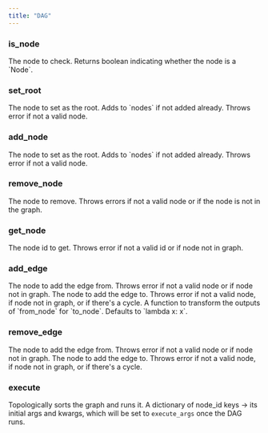 ```yaml
---
title: "DAG"
---
```


### is_node
<ParamField body="node" type="Node" required>
The node to check.

</ParamField>

<ResponseField name="" type="bool">
Returns boolean indicating whether the node is a `Node`.

</ResponseField>

### set_root
<ParamField body="node" type="Node" required>
The node to set as the root. Adds to `nodes` if not added already. Throws error if not a valid node.

</ParamField>

### add_node
<ParamField body="node" type="Node" required>
The node to set as the root. Adds to `nodes` if not added already. Throws error if not a valid node.

</ParamField>

### remove_node
<ParamField body="node" type="Node" required>
The node to remove. Throws errors if not a valid node or if the node is not in the graph.

</ParamField>

### get_node
<ParamField body="node_id" type="str" required>
The node id to get. Throws error if not a valid id or if node not in graph.

</ParamField>

### add_edge
<ParamField body="from_node" type="Node" required>
The node to add the edge from. Throws error if not a valid node or if node not in graph.
</ParamField>

<ParamField body="to_node" type="Node" required>
The node to add the edge to. Throws error if not a valid node, if node not in graph, or if there's a cycle.
</ParamField>

<ParamField body="fn" type="Callable[[dict[str:type]], dict[str:type]]">
A function to transform the outputs of `from_node` for `to_node`. Defaults to `lambda x: x`.
</ParamField>

### remove_edge
<ParamField body="from_node" type="Node" required>
The node to add the edge from. Throws error if not a valid node or if node not in graph.
</ParamField>

<ParamField body="to_node" type="Node" required>
The node to add the edge to. Throws error if not a valid node, if node not in graph, or if there's a cycle.
</ParamField>

### execute
Topologically sorts the graph and runs it.
<ParamField body="init_source_nodes" type="dict[str:type]" required>
A dictionary of node_id keys -> its initial args and kwargs, which will be set to `execute_args` once the DAG runs.
</ParamField>